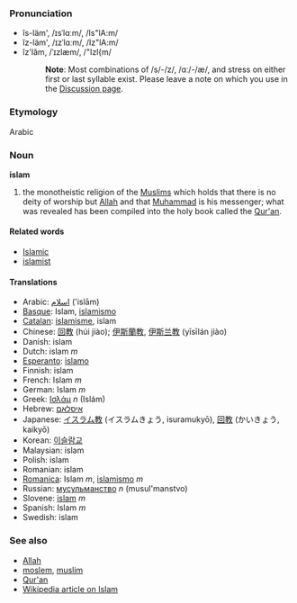===Pronunciation===
*ĭs-läm', /ɪsˈlɑːm/, /Is"lA:m/
*ĭz-läm', /ɪzˈlɑːm/, /Iz"lA:m/
*ĭz'lăm, /ˈɪzlæm/, /"Izl{m/
*:'''Note''': Most combinations of /s/-/z/, /ɑː/-/æ/, and stress on either first or last syllable exist. Please leave a note on which you use in the [[Talk:Islam|Discussion page]].

===Etymology===
Arabic

=== Noun ===
'''islam'''

# the monotheistic religion of the [[Muslim]]s which holds that there is no deity of worship but [[Allah]] and that [[Muhammad]] is his messenger; what was revealed has been compiled into the holy book called the [[Qur'an]].

==== Related words ====
*[[Islamic]]
*[[islamist]]

==== Translations ====
*Arabic: [[اسلام]] ('islām)
*[[Basque]]: Islam, [[islamismo]]
*[[Catalan]]: [[islamisme]], islam
*Chinese: [[回教]] (húi jiào); [[伊斯蘭教]], [[伊斯兰教]] (yīsīlán jiào)
*Danish: islam
*Dutch: islam ''m''
*[[Esperanto]]: [[islamo]]
*Finnish: islam
*French: Islam ''m''
*German: Islam ''m''
*Greek: [[Ισλάμ]] ''n'' (Isl&aacute;m)
*Hebrew: [[איסלאם]]
*Japanese: [[イスラム教]] (イスラムきょう, isuramukyō), [[回教]] (かいきょう, kaikyō)
*Korean: [[이슬람교]]
*Malaysian: islam
*Polish: islam
*Romanian: islam
*[[Romanica]]: Islam ''m'', [[islamismo]] ''m''
*Russian: [[мусульманство]] ''n'' (musul'manstvo)
*Slovene: [[islam]] ''m''
*Spanish: Islam ''m''
*Swedish: islam

===See also===
*[[Allah]]
*[[moslem]], [[muslim]]
*[[Qur'an]]
*[[w:en:islam|Wikipedia article on Islam]]